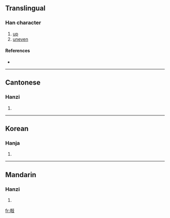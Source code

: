 ==Translingual==

===Han character===
{{Han char|rn=65|rad=支|as=08|sn=12|four=4464<sub>7</sub>|canj=大口十水 (KRJE)}}

# [[up]]
# [[uneven]]

====References====
* {{Han ref|kx=0467.210|dkj=13086|dj=0815.190|hdz=21329.210|uh=6532|ud=25906|bh=D972|bd=55666}}

----

==Cantonese==

===Hanzi===
{{yue-hanzi|jyut=|y=kei1}}

# {{defn|Cantonese}}

----

==Korean==

===Hanja===
{{ko-hanja|hangeul=[[기]]|eumhun=|rv=gi|mr=ki|y=ki}}

# {{defn|Korean}}

----

==Mandarin==

===Hanzi===
{{cmn-hanzi|pin=[[qī]] ([[qi1]])|wg=ch'i<sup>1</sup>}}

# {{defn|Mandarin}}

[[fr:攲]]